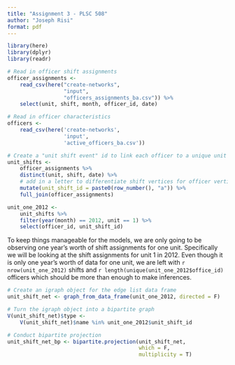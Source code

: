 ```yaml
---
title: "Assignment 3 - PLSC 508"
author: "Joseph Risi"
format: pdf
---
```


```r
library(here)
library(dplyr)
library(readr)
```

```r
# Read in officer shift assignments
officer_assignments <-
    read_csv(here("create-networks",
                  "input",
                  "officers_assignments_ba.csv")) %>%
    select(unit, shift, month, officer_id, date)

# Read in officer characteristics
officers <-
    read_csv(here('create-networks',
                  'input',
                  'active_officers_ba.csv'))
```

```r
# Create a "unit shift event" id to link each officer to a unique unit shift
unit_shifts <-
    officer_assignments %>%
    distinct(unit, shift, date) %>%
    # add in a letter to differentiate shift vertices for officer vertices
    mutate(unit_shift_id = paste0(row_number(), "a")) %>%
    full_join(officer_assignments)

unit_one_2012 <-
    unit_shifts %>%
    filter(year(month) == 2012, unit == 1) %>%
    select(officer_id, unit_shift_id)
```

To keep things manageable for the models, we are only going to be observing one year's worth of shift assignments for one unit. Specifically we will be looking at the shift assignments for unit 1 in 2012. Even though it is only one year's worth of data for one unit, we are left with `r nrow(unit_one_2012)` shifts and `r length(unique(unit_one_2012$office_id)` officers which should be more than enough to make inferences.

```r
# Create an igraph object for the edge list data frame
unit_shift_net <- graph_from_data_frame(unit_one_2012, directed = F)

# Turn the igraph object into a bipartite graph
V(unit_shift_net)$type <-
    V(unit_shift_net)$name %in% unit_one_2012$unit_shift_id

# Conduct bipartite projection
unit_shift_net_bp <- bipartite.projection(unit_shift_net,
                                          which = F,
                                          multiplicity = T)
```

